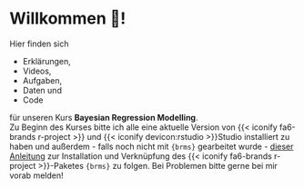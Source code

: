 # Willkommen 👋! {.unnumbered}

Hier finden sich

* Erklärungen, 
* Videos,
* Aufgaben,
* Daten und
* Code

für unseren Kurs **Bayesian Regression Modelling**.  
Zu Beginn des Kurses bitte ich alle eine aktuelle Version von {{< iconify fa6-brands r-project >}} und  {{< iconify devicon:rstudio >}}Studio installiert zu haben und außerdem - falls noch nicht mit `{brms}` gearbeitet wurde - [dieser Anleitung](https://learnb4ss.github.io/learnB4SS/articles/install-brms.html) zur Installation und Verknüpfung des {{< iconify fa6-brands r-project >}}-Paketes `{brms}` zu folgen. Bei Problemen bitte gerne bei mir vorab melden!





